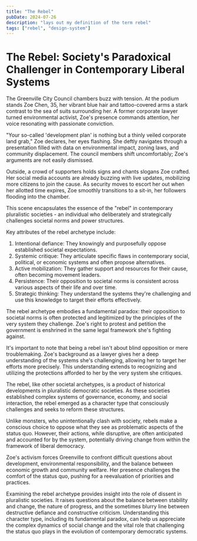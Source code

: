 ```yaml
---
title: "The Rebel"
pubDate: 2024-07-26
description: "lays out my definition of the term rebel"
tags: ["rebel", "design-system"]
---
```


# The Rebel: Society's Paradoxical Challenger in Contemporary Liberal Systems

The Greenville City Council chambers buzz with tension. At the podium stands Zoe Chen, 35, her vibrant blue hair and tattoo-covered arms a stark contrast to the sea of suits surrounding her. A former corporate lawyer turned environmental activist, Zoe's presence commands attention, her voice resonating with passionate conviction.

"Your so-called 'development plan' is nothing but a thinly veiled corporate land grab," Zoe declares, her eyes flashing. She deftly navigates through a presentation filled with data on environmental impact, zoning laws, and community displacement. The council members shift uncomfortably; Zoe's arguments are not easily dismissed.

Outside, a crowd of supporters holds signs and chants slogans Zoe crafted. Her social media accounts are already buzzing with live updates, mobilizing more citizens to join the cause. As security moves to escort her out when her allotted time expires, Zoe smoothly transitions to a sit-in, her followers flooding into the chamber.

This scene encapsulates the essence of the "rebel" in contemporary pluralistic societies - an individual who deliberately and strategically challenges societal norms and power structures.

Key attributes of the rebel archetype include:

1. Intentional defiance: They knowingly and purposefully oppose established societal expectations.
2. Systemic critique: They articulate specific flaws in contemporary social, political, or economic systems and often propose alternatives.
3. Active mobilization: They gather support and resources for their cause, often becoming movement leaders.
4. Persistence: Their opposition to societal norms is consistent across various aspects of their life and over time.
5. Strategic thinking: They understand the systems they're challenging and use this knowledge to target their efforts effectively.

The rebel archetype embodies a fundamental paradox: their opposition to societal norms is often protected and legitimized by the principles of the very system they challenge. Zoe's right to protest and petition the government is enshrined in the same legal framework she's fighting against.

It's important to note that being a rebel isn't about blind opposition or mere troublemaking. Zoe's background as a lawyer gives her a deep understanding of the systems she's challenging, allowing her to target her efforts more precisely. This understanding extends to recognizing and utilizing the protections afforded to her by the very system she critiques.

The rebel, like other societal archetypes, is a product of historical developments in pluralistic democratic societies. As these societies established complex systems of governance, economy, and social interaction, the rebel emerged as a character type that consciously challenges and seeks to reform these structures.

Unlike monsters, who unintentionally clash with society, rebels make a conscious choice to oppose what they see as problematic aspects of the status quo. However, their actions, while disruptive, are often anticipated and accounted for by the system, potentially driving change from within the framework of liberal democracy.

Zoe's activism forces Greenville to confront difficult questions about development, environmental responsibility, and the balance between economic growth and community welfare. Her presence challenges the comfort of the status quo, pushing for a reevaluation of priorities and practices.

Examining the rebel archetype provides insight into the role of dissent in pluralistic societies. It raises questions about the balance between stability and change, the nature of progress, and the sometimes blurry line between destructive defiance and constructive criticism. Understanding this character type, including its fundamental paradox, can help us appreciate the complex dynamics of social change and the vital role that challenging the status quo plays in the evolution of contemporary democratic systems.